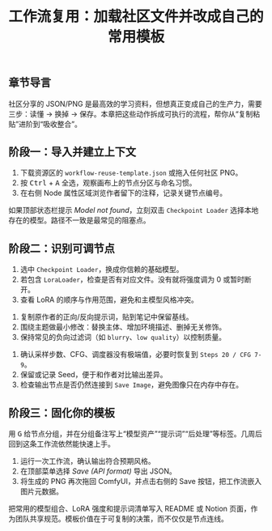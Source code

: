 ﻿---
title: 工作流复用：加载社区文件并改成自己的常用模板
description: 学会导入 JSON / PNG 工作流、替换模型与提示词，以及保存为个人模板。
order: 3
heroImage: /assets/images/workflow-outline.svg
gifDemo: /assets/images/workflow-reuse-demo.gif
keywords:
  - 工作流复用
  - 模型切换
  - LoRA 管理
  - 提示词优化
  - 模板沉淀
goal: 5 分钟读懂一条陌生工作流，并快速换成自己的模型与提示词
duration: 25 分钟
difficulty: 进阶
prerequisites:
  - 已能独立跑通基础文生图工作流
  - 理解节点类型与基本连线规则
deliverables:
  - 一份定制后的工作流 JSON 模板
  - 带工作流元数据的 PNG 成品
pitfalls:
  - 忽视模型路径，导致“Model not found”错误
  - 不检查 LoRA 强度，图像风格失控
  - 直接覆盖原作者提示词，失去复现渠道
---


## 章节导言

社区分享的 JSON/PNG 是最高效的学习资料，但想真正变成自己的生产力，需要三步：读懂 → 换掉 → 保存。本章把这些动作拆成可执行的流程，帮你从“复制粘贴”进阶到“吸收整合”。

<GifDemo
  src="/assets/images/workflow-reuse-demo.gif"
  alt="工作流复用操作演示"
  caption="导入 → 替换模型 → 更新提示词 → 保存模板"
  description="动图突出三个关键动作：确认依赖、调整核心节点、输出可复用模板。"
/>

## 阶段一：导入并建立上下文

<StepCard index={1} title="导入 JSON / PNG" summary="拖放到画布" id="reuse-1">
  <ol>
    <li>下载资源区的 <code>workflow-reuse-template.json</code> 或拖入任何社区 PNG。</li>
    <li>按 <kbd>Ctrl</kbd> + <kbd>A</kbd> 全选，观察画布上的节点分区与命名习惯。</li>
    <li>在右侧 Node 属性区域浏览作者留下的注释，记录关键节点编号。</li>
  </ol>
</StepCard>

<TipCard title="第一时间处理缺失模型" tone="warning">
  <p>如果顶部状态栏提示 <em>Model not found</em>，立刻双击 <code>Checkpoint Loader</code> 选择本地存在的模型。路径不一致是最常见的阻塞点。</p>
</TipCard>

## 阶段二：识别可调节点

<StepCard index={2} title="替换模型与 LoRA" summary="确保风格在可控范围" id="reuse-2">
  <ol>
    <li>选中 <code>Checkpoint Loader</code>，换成你信赖的基础模型。</li>
    <li>若包含 <code>LoraLoader</code>，检查是否有对应文件。没有就将强度调为 0 或暂时断开。</li>
    <li>查看 LoRA 的顺序与作用范围，避免和主模型风格冲突。</li>
  </ol>
</StepCard>

<StepCard index={3} title="重写提示词" summary="先复刻，再扩充" id="reuse-3">
  <ol>
    <li>复制原作者的正向/反向提示词，贴到笔记中保留基线。</li>
    <li>围绕主题做最小修改：替换主体、增加环境描述、删掉无关修饰。</li>
    <li>保持常见的负向过滤词（如 <code>blurry</code>、<code>low quality</code>）以控制质量。</li>
  </ol>
</StepCard>

<StepCard index={4} title="检查执行参数" summary="KSampler 决定稳定性" id="reuse-4">
  <ol>
    <li>确认采样步数、CFG、调度器没有极端值，必要时恢复到 <code>Steps 20 / CFG 7-9</code>。</li>
    <li>保留或记录 Seed，便于和作者对比输出差异。</li>
    <li>检查输出节点是否仍然连接到 <code>Save Image</code>，避免图像只在内存中存在。</li>
  </ol>
</StepCard>

## 阶段三：固化你的模板

<TipCard title="整理画布结构" tone="info">
  <p>用 <kbd>G</kbd> 给节点分组，并在分组备注写上“模型资产”“提示词”“后处理”等标签。几周后回到这条工作流依然能快速上手。</p>
</TipCard>

<StepCard index={5} title="输出并备份" summary="JSON + PNG 双保险" id="reuse-5">
  <ol>
    <li>运行一次工作流，确认输出符合预期风格。</li>
    <li>在顶部菜单选择 <em>Save (API format)</em> 导出 JSON。</li>
    <li>将生成的 PNG 再次拖回 ComfyUI，并点击右侧的 Save 按钮，把工作流嵌入图片元数据。</li>
  </ol>
</StepCard>

<TipCard title="推荐动作" tone="success">
  <p>把常用的模型组合、LoRA 强度和提示词清单写入 README 或 Notion 页面，作为团队共享规范。模板价值在于可复制的决策，而不仅仅是节点连线。</p>
</TipCard>